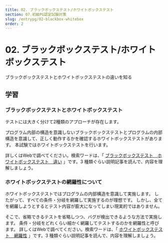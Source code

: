 ```yaml
---
title: 02. ブラックボックステスト/ホワイトボックステスト
section: 07.初級PG認定試験対策
slug: /entrypg/02-blackbox-whitebox
order: 2
---
```


# 02. ブラックボックステスト/ホワイトボックステスト

<p class="goal">
  ブラックボックステストとホワイトボックステストの違いを知る
</p>

## 学習

### ブラックボックステストとホワイトボックステスト

テストには大きく分けて2種類のアプローチが存在します。

プログラム内部の構造を意識しないブラックボックステストとプログラムの内部構造を意識して、正しく動作するかを確認するホワイトボックステストがあります。
本試験ではホワイトボックステストを行います。

詳しくはWebで調べてください。検索ワードは、「 [ブラックボックステスト　ホワイトボックステスト　違い](https://www.google.com/search?q=ブラックボックステスト+ホワイトボックステスト+違い) 」です。3 種類ぐらい説明記事を読んで、内容を理解しましょう。

### ホワイトボックステストの網羅性について

ホワイトボックステストではプログラムの内部構造を意識して実施します。
したがって、すべての条件・分岐を網羅して実施するのが理想です。
しかし、全てを網羅しようとするとテスト内容が膨大になってしまい現実的ではありません。

そこで、省略できるテストを省略しつつ、バグが検出できるような方法で実施します。
条件・分岐をどれくらい細かく網羅してテストするのかを網羅性と呼びます。
詳しくはWebで調べてください。検索ワードは、「 [ホワイトボックステスト　網羅性](https://www.google.com/search?q=ホワイトボックステスト+網羅性) 」です。3 種類ぐらい説明記事を読んで、内容を理解しましょう。
